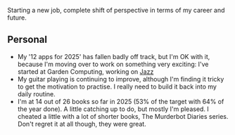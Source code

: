 Starting a new job, complete shift of perspective in terms of my career and future.

## Personal

* My '12 apps for 2025' has fallen badly off track, but I'm OK with it, because I'm moving over to work on something very exciting: I've started at Garden Computing, working on [Jazz](https://jazz.tools)
* My guitar playing is continuing to improve, although I'm finding it tricky to get the motivation to practise. I really need to build it back into my daily routine.
* I'm at 14 out of 26 books so far in 2025 (53% of the target with 64% of the year done). A little catching up to do, but mostly I'm pleased. I cheated a little with a lot of shorter books, The Murderbot Diaries series. Don't regret it at all though, they were great.
